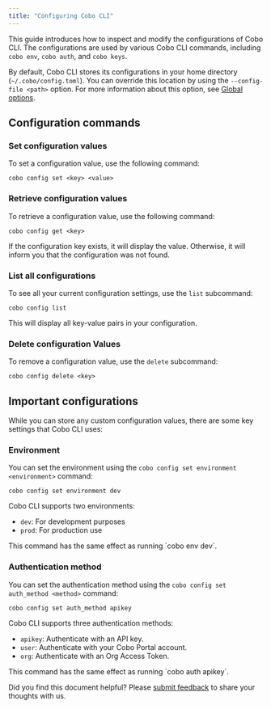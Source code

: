 ```yaml
---
title: "Configuring Cobo CLI"
---
```


This guide introduces how to inspect and modify the configurations of Cobo CLI. The configurations are used by various Cobo CLI commands, including `cobo env`, `cobo auth`, and `cobo keys`.

By default, Cobo CLI stores its configurations in your home directory (`~/.cobo/config.toml`). You can override this location by using the `--config-file <path>` option. For more information about this option, see [Global options](/v2/developer-tools/cobo-cli/global-options#custom-configuration-file-config-file).

## Configuration commands

### Set configuration values

To set a configuration value, use the following command:

```shell
cobo config set <key> <value>
```

### Retrieve configuration values

To retrieve a configuration value, use the following command:

```shell
cobo config get <key>
```

If the configuration key exists, it will display the value. Otherwise, it will inform you that the configuration was not found.

### List all configurations

To see all your current configuration settings, use the `list` subcommand:

```shell
cobo config list
```

This will display all key-value pairs in your configuration.

### Delete configuration Values

To remove a configuration value, use the `delete` subcommand:

```shell
cobo config delete <key>
```

## Important configurations

While you can store any custom configuration values, there are some key settings that Cobo CLI uses:

### Environment

You can set the environment using the `cobo config set environment <environment>` command:

```shell
cobo config set environment dev
```

Cobo CLI supports two environments:
- `dev`: For development purposes
- `prod`: For production use


<Note>
This command has the same effect as running `cobo env dev`.
</Note>

### Authentication method

You can set the authentication method using the `cobo config set auth_method <method>` command:

```shell
cobo config set auth_method apikey
```

Cobo CLI supports three authentication methods:
- `apikey`: Authenticate with an API key.
- `user`: Authenticate with your Cobo Portal account.
- `org`: Authenticate with an Org Access Token.


<Note>
This command has the same effect as running `cobo auth apikey`.
</Note>

<Tip>Did you find this document helpful? Please [submit feedback](https://forms.zohopublic.com/cobo/form/DocumentFeedbackForm/formperma/QvLOhxJv1_JMsJ-1dleZ8Itb_7rzN-LtgvsDdxosoVI) to share your thoughts with us.</Tip>